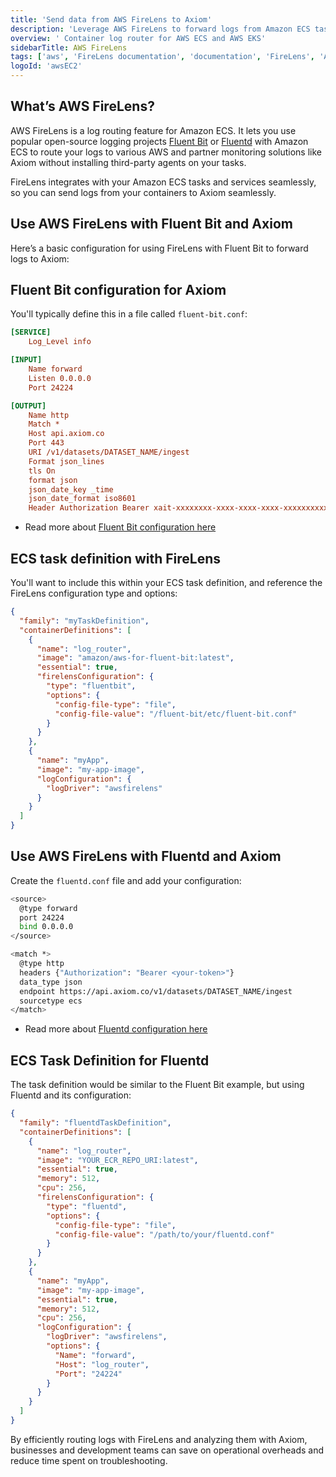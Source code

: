 ```yaml
---
title: 'Send data from AWS FireLens to Axiom'
description: 'Leverage AWS FireLens to forward logs from Amazon ECS tasks to Axiom for efficient, real-time analysis and insights.'
overview: ' Container log router for AWS ECS and AWS EKS'
sidebarTitle: AWS FireLens
tags: ['aws', 'FireLens documentation', 'documentation', 'FireLens', 'Axiom', 'Amazon ECS', 'container logging', 'fluentd', 'fluentbit', 'real-time analysis']
logoId: 'awsEC2'
---
```


## What’s AWS FireLens?

AWS FireLens is a log routing feature for Amazon ECS. It lets you use popular open-source logging projects [Fluent Bit](https://fluentbit.io/) or [Fluentd](https://www.fluentd.org/) with Amazon ECS to route your logs to various AWS and partner monitoring solutions like Axiom without installing third-party agents on your tasks.

FireLens integrates with your Amazon ECS tasks and services seamlessly, so you can send logs from your containers to Axiom seamlessly.


<AwsDisclaimer />

## Use AWS FireLens with Fluent Bit and Axiom

Here’s a basic configuration for using FireLens with Fluent Bit to forward logs to Axiom:

## Fluent Bit configuration for Axiom

You'll typically define this in a file called `fluent-bit.conf`:

```ini
[SERVICE]
    Log_Level info

[INPUT]
    Name forward
    Listen 0.0.0.0
    Port 24224

[OUTPUT]
    Name http
    Match *
    Host api.axiom.co
    Port 443
    URI /v1/datasets/DATASET_NAME/ingest
    Format json_lines
    tls On
    format json
    json_date_key _time
    json_date_format iso8601
    Header Authorization Bearer xait-xxxxxxxx-xxxx-xxxx-xxxx-xxxxxxxxxxx
```

- Read more about [Fluent Bit configuration here](/send-data/fluent-bit)

## ECS task definition with FireLens

You'll want to include this within your ECS task definition, and reference the FireLens configuration type and options:

```json
{
  "family": "myTaskDefinition",
  "containerDefinitions": [
    {
      "name": "log_router",
      "image": "amazon/aws-for-fluent-bit:latest",
      "essential": true,
      "firelensConfiguration": {
        "type": "fluentbit",
        "options": {
          "config-file-type": "file",
          "config-file-value": "/fluent-bit/etc/fluent-bit.conf"
        }
      }
    },
    {
      "name": "myApp",
      "image": "my-app-image",
      "logConfiguration": {
        "logDriver": "awsfirelens"
      }
    }
  ]
}
```

## Use AWS FireLens with Fluentd and Axiom

Create the `fluentd.conf` file and add your configuration:

```bash
<source>
  @type forward
  port 24224
  bind 0.0.0.0
</source>

<match *>
  @type http
  headers {"Authorization": "Bearer <your-token>"}
  data_type json
  endpoint https://api.axiom.co/v1/datasets/DATASET_NAME/ingest
  sourcetype ecs
</match>
```
- Read more about [Fluentd configuration here](/send-data/fluentd)

## ECS Task Definition for Fluentd

The task definition would be similar to the Fluent Bit example, but using Fluentd and its configuration:

```json
{
  "family": "fluentdTaskDefinition",
  "containerDefinitions": [
    {
      "name": "log_router",
      "image": "YOUR_ECR_REPO_URI:latest",
      "essential": true,
      "memory": 512,
      "cpu": 256,
      "firelensConfiguration": {
        "type": "fluentd",
        "options": {
          "config-file-type": "file",
          "config-file-value": "/path/to/your/fluentd.conf"
        }
      }
    },
    {
      "name": "myApp",
      "image": "my-app-image",
      "essential": true,
      "memory": 512,
      "cpu": 256,
      "logConfiguration": {
        "logDriver": "awsfirelens",
        "options": {
          "Name": "forward",
          "Host": "log_router",
          "Port": "24224"
        }
      }
    }
  ]
}
```

By efficiently routing logs with FireLens and analyzing them with Axiom, businesses and development teams can save on operational overheads and reduce time spent on troubleshooting.
